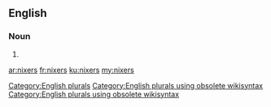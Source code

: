 ==English==

===Noun===
{{head|en}}

# {{plural of|nixer}}

[[Category:English plurals]][[Category:English plurals using obsolete wikisyntax]][[Category:English plurals using obsolete wikisyntax]]

[[ar:nixers]]
[[fr:nixers]]
[[ku:nixers]]
[[my:nixers]]